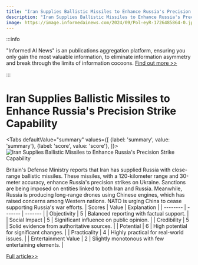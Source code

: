 ```yaml
---
title: "Iran Supplies Ballistic Missiles to Enhance Russia's Precision Strike Capability"
description: "Iran Supplies Ballistic Missiles to Enhance Russia's Precision Strike Capability"
image: https://image.informedainews.com/2024/09/Pol-eyR-1726485864-0.jpg
---
```



:::info

"Informed AI News" is an publications aggregation platform, ensuring you only gain the most valuable information, to eliminate information asymmetry and break through the limits of information cocoons.  [Find out more >>](/)

:::

# Iran Supplies Ballistic Missiles to Enhance Russia's Precision Strike Capability


<Tabs
	defaultValue="summary"
	values={[
	{label: 'summary', value: 'summary'},
	{label: 'score', value: 'score'},
]}>
<TabItem value="summary">
<img
  src="https://image.informedainews.com/2024/09/Pol-eyR-1726485864-0.jpg"
  alt="Iran Supplies Ballistic Missiles to Enhance Russia's Precision Strike Capability"
/>



Britain's Defense Ministry reports that Iran has supplied Russia with close-range ballistic missiles. These missiles, with a 120-kilometer range and 30-meter accuracy, enhance Russia's precision strikes on Ukraine. Sanctions are being imposed on entities linked to both Iran and Russia. Meanwhile, Russia is producing long-range drones using Chinese engines, which has raised concerns among Western nations. NATO is urging China to cease supporting Russia's war efforts.
</TabItem>
<TabItem value="score">
	| Scores     | Value   | Explanation |
	| -------- | ------- | ------- |
	| Objectivity  | 5    | Balanced reporting with factual support.    |
	| Social Impact | 5     | Significant influence on public opinion.    |
	| Credibility    | 5    | Solid evidence from authoritative sources.    |
	| Potential    | 6    | High potential for significant changes.    |
	| Practicality    | 4    | Highly practical for real-world issues.    |
	| Entertainment Value    | 2    | Slightly monotonous with few entertaining elements.    |
</TabItem>
</Tabs>

[Full article>>](https://www3.nhk.or.jp/nhkworld/en/news/20240915_05/)
